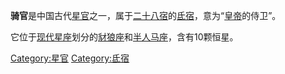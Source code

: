 '''骑官'''是中国古代[[星官|星官]]之一，属于[[二十八宿|二十八宿]]的[[氐宿|氐宿]]，意为“[[皇帝|皇帝]]的侍卫”。

它位于[[星座列表|现代星座]]划分的[[豺狼座|豺狼座]]和[[半人马座|半人马座]]，含有10颗恒星。

[[Category:星官|Category:星官]]
[[Category:氐宿|Category:氐宿]]